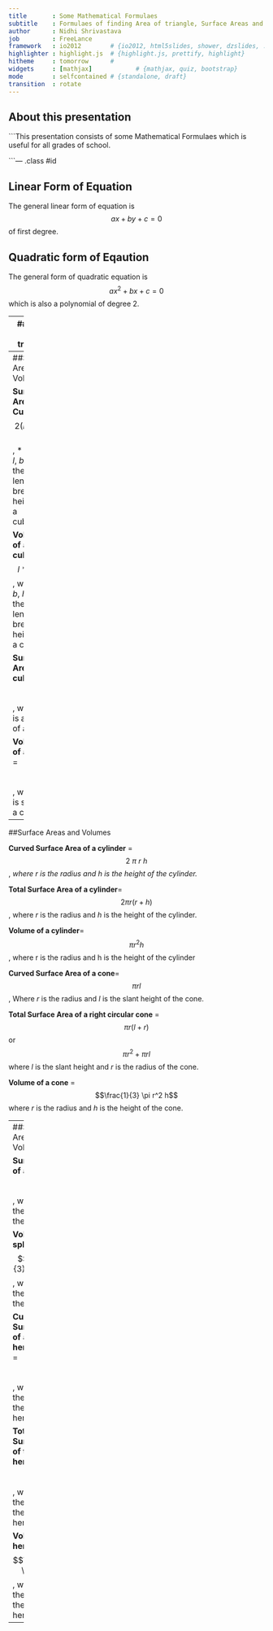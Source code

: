 ```yaml
---
title       : Some Mathematical Formulaes
subtitle    : Formulaes of finding Area of triangle, Surface Areas and Volumes of Cuboid, Cube, Sphere, Hemisphere, Cylinder and Cone
author      : Nidhi Shrivastava
job         : FreeLance
framework   : io2012        # {io2012, html5slides, shower, dzslides, ...}
highlighter : highlight.js  # {highlight.js, prettify, highlight}
hitheme     : tomorrow      # 
widgets     : [mathjax]            # {mathjax, quiz, bootstrap}
mode        : selfcontained # {standalone, draft}
transition  : rotate
---
```


## About this presentation

```This presentation consists of some Mathematical Formulaes which is useful for all grades of school.

```--- .class #id 

## Linear Form of Equation

The general linear form of equation is $$ax+by+c=0$$ of first degree.

## Quadratic form of Eqaution

The general form of quadratic equation is $$ ax^2+bx+c=0 $$ which is also a polynomial of degree 2.
 
---
## Area of triangle

Area of triangle with its sides a, b, c is calculated by using Heron's formula,

Area of triangle =    $$ \sqrt (s(s - a)(s - b)(s - c) $$ where 
                       s = $$\frac{ a + b + c}{2}$$
                       
Area of quadrilateral whose sides and one diagonal are given, can be calculated by dividing the quadrilateral into two triangles and using Heron's Formula.

---
##Surface Areas and Volumes

**Surface Area of Cuboid** =    $$ 2(lb + bh + lh) $$ , * where $l$, $b$, $h$ are the length, breadth, height of a cuboid.*


**Volume of a cuboid** = $$ l*b*h $$ , where $l$, $b$, $h$ are the length, breadth, height of a cuboid.


**Surface Area of a cube** = $$ 6  a^2, $$,  where $a$ is a side of a cube 


**Volume of a cube** = $$\ a ^ 3 $$, where $a$ is side of a cube.

---

##Surface Areas and Volumes

**Curved Surface Area of a cylinder** =$$ 2\ \pi\ r\ h $$,  *where $r$ is the radius and $h$ is the height of the cylinder.* 


**Total Surface Area of a cylinder**= $$ 2 \pi r (r+h) $$, where $r$ is the radius and $h$ is the height of the cylinder.

**Volume of a cylinder**= $$\pi r^2 h$$, where r is the radius and h is the height of the cylinder


**Curved Surface Area of a cone**=$$\pi r l$$, Where $r$ is the radius and $l$ is the slant height of the cone.

**Total Surface Area of a right circular cone** = $$\pi r (l+r)$$ or $$\pi r^2 + \pi r l $$ where $l$ is the slant height and $r$ is the radius of the cone.

**Volume of a cone** =$$\frac{1}{3} \pi r^2 h$$ where $r$ is the radius and $h$ is the height of the cone.

---
##Surface Areas and Volumes

**Surface Area of a sphere**= $$ 4 \pi r^2$$, where $r$ is the radius of the sphere.

**Volume of a sphere**=$$ \frac{4}{3} \pi r^3 $$, where $r$ is the radius of the sphere.


**Curved Surface Area of a hemisphere** = $$2 \pi r^2$$, where $r$ is the radius of the hemisphere.

**Total Surface Area of the hemisphere**=$$ 3 \pi r^2$$, where $r$ is the radius of the hemisphere.

**Volume of a hemisphere**=$$\frac{2}{3} \pi r^3$$, where $r$ is the radius of the hemisphere.
---



